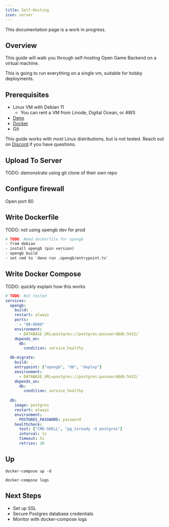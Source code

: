 ```yaml
---
title: Self-Hosting
icon: server
---
```


<Note>This documentation page is a work in progress.</Note>

## Overview

This guide will walk you through self-hosting Open Game Backend on a virtual machine.

This is going to run everything on a single vm, suitable for hobby deployments.

## Prerequisites

- Linux VM with Debian 11
    - You can rent a VM from Linode, Digital Ocean, or AWS
- [Deno](https://docs.deno.com/runtime/manual/getting_started/installation)
- [Docker](https://docs.docker.com/get-docker/)
- Git

<Info>This guide works with most Linux distributions, but is not tested. Reach out on [Discord](https://rivet.gg/discord) if you have questions.</Info>

## Upload To Server

TODO: demonstrate using git clone of their own repo

## Configure firewall

Open port 80

## Write Dockerfile

TODO: not using opengb dev for prod

```dockerfile
# TODO: Need dockerfile for opengb
- from debian
- install opengb (pin version)
- opengb build
- set cmd to `deno run .opengb/entrypoint.ts`
```

## Write Docker Compose

TODO: quickly explain how this works

```yaml docker-compose.yaml
# TODO: Not tested
services:
  opengb:
    build: .
    restart: always
    ports:
      - "80:8000"
    environment:
      - DATABASE_URL=postgres://postgres:password@db:5432/
    depends_on:
      db:
        condition: service_healthy

  db-migrate:
    build: .
    entrypoint: ["opengb", "db", "deploy"]
    environment:
      - DATABASE_URL=postgres://postgres:password@db:5432/
    depends_on:
      db:
        condition: service_healthy
 
  db:
    image: postgres
    restart: always
    environment:
      POSTGRES_PASSWORD: password
    healthcheck:
      test: ["CMD-SHELL", "pg_isready -U postgres"]
      interval: 1s
      timeout: 5s
      retries: 10
```

## Up

```
docker-compose up -d
```

```
docker-compose logs
```

## Next Steps

- Set up SSL
- Secure Postgres database credentials
- Monitor with docker-compose logs
